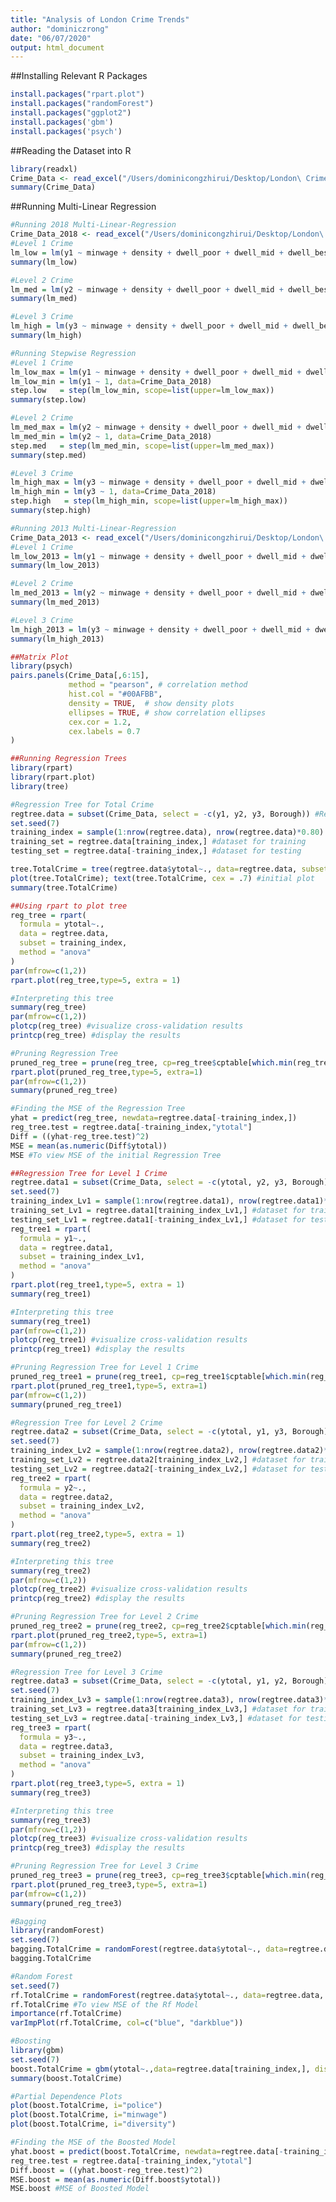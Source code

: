 ```yaml
---
title: "Analysis of London Crime Trends"
author: "dominiczrong"
date: "06/07/2020"
output: html_document
---
```

##Installing Relevant R Packages
```r
install.packages("rpart.plot")
install.packages("randomForest")
install.packages("ggplot2")
install.packages('gbm')
install.packages('psych')
```

##Reading the Dataset into R
```r
library(readxl)
Crime_Data <- read_excel("/Users/dominicongzhirui/Desktop/London\ Crime\ Data.xlsx", sheet = "Main")
summary(Crime_Data)
```

##Running Multi-Linear Regression

```r
#Running 2018 Multi-Linear-Regression
Crime_Data_2018 <- read_excel("/Users/dominicongzhirui/Desktop/London\ Crime\ Data.xlsx", sheet = "2018 Linear Reg")
#Level 1 Crime
lm_low = lm(y1 ~ minwage + density + dwell_poor + dwell_mid + dwell_best + diversity + police + emp_white + emp_ethnic, data=Crime_Data_2018)
summary(lm_low)
```

```r
#Level 2 Crime
lm_med = lm(y2 ~ minwage + density + dwell_poor + dwell_mid + dwell_best + diversity + police + emp_white + emp_ethnic, data=Crime_Data_2018)
summary(lm_med)
```

```r
#Level 3 Crime
lm_high = lm(y3 ~ minwage + density + dwell_poor + dwell_mid + dwell_best + diversity + police + emp_white + emp_ethnic, data=Crime_Data_2018)
summary(lm_high)
```

```r
#Running Stepwise Regression
#Level 1 Crime
lm_low_max = lm(y1 ~ minwage + density + dwell_poor + dwell_mid + dwell_best + diversity + police + emp_white + emp_ethnic, data=Crime_Data_2018)
lm_low_min = lm(y1 ~ 1, data=Crime_Data_2018)
step.low   = step(lm_low_min, scope=list(upper=lm_low_max))
summary(step.low)
```

```r
#Level 2 Crime
lm_med_max = lm(y2 ~ minwage + density + dwell_poor + dwell_mid + dwell_best + diversity + police + emp_white + emp_ethnic, data=Crime_Data_2018)
lm_med_min = lm(y2 ~ 1, data=Crime_Data_2018)
step.med   = step(lm_med_min, scope=list(upper=lm_med_max))
summary(step.med)
```

```r
#Level 3 Crime
lm_high_max = lm(y3 ~ minwage + density + dwell_poor + dwell_mid + dwell_best + diversity + police + emp_white + emp_ethnic, data=Crime_Data_2018)
lm_high_min = lm(y3 ~ 1, data=Crime_Data_2018)
step.high   = step(lm_high_min, scope=list(upper=lm_high_max))
summary(step.high)
```

```r
#Running 2013 Multi-Linear-Regression
Crime_Data_2013 <- read_excel("/Users/dominicongzhirui/Desktop/London\ Crime\ Data.xlsx", sheet = "2013 Linear Reg")
#Level 1 Crime
lm_low_2013 = lm(y1 ~ minwage + density + dwell_poor + dwell_mid + dwell_best + diversity + police + emp_white + emp_ethnic, data=Crime_Data_2013)
summary(lm_low_2013)
```

```r
#Level 2 Crime
lm_med_2013 = lm(y2 ~ minwage + density + dwell_poor + dwell_mid + dwell_best + diversity + police + emp_white + emp_ethnic, data=Crime_Data_2013)
summary(lm_med_2013)
```

```r
#Level 3 Crime
lm_high_2013 = lm(y3 ~ minwage + density + dwell_poor + dwell_mid + dwell_best + diversity + police + emp_white + emp_ethnic, data=Crime_Data_2013)
summary(lm_high_2013)
```

```r
##Matrix Plot
library(psych)
pairs.panels(Crime_Data[,6:15], 
             method = "pearson", # correlation method
             hist.col = "#00AFBB",
             density = TRUE,  # show density plots
             ellipses = TRUE, # show correlation ellipses
             cex.cor = 1.2,
             cex.labels = 0.7
)
```

```r
##Running Regression Trees
library(rpart)
library(rpart.plot)
library(tree)
```

```r
#Regression Tree for Total Crime
regtree.data = subset(Crime_Data, select = -c(y1, y2, y3, Borough)) #Removing Crime Level 1-3 and Borough
set.seed(7)
training_index = sample(1:nrow(regtree.data), nrow(regtree.data)*0.80)
training_set = regtree.data[training_index,] #dataset for training
testing_set = regtree.data[-training_index,] #dataset for testing

tree.TotalCrime = tree(regtree.data$ytotal~., data=regtree.data, subset=training_index) #trained decision tree model
plot(tree.TotalCrime); text(tree.TotalCrime, cex = .7) #initial plot
summary(tree.TotalCrime)
```

```r
##Using rpart to plot tree
reg_tree = rpart(
  formula = ytotal~.,
  data = regtree.data,
  subset = training_index,
  method = "anova"
)
par(mfrow=c(1,2)) 
rpart.plot(reg_tree,type=5, extra = 1)
```

```r
#Interpreting this tree
summary(reg_tree)
par(mfrow=c(1,2)) 
plotcp(reg_tree) #visualize cross-validation results
printcp(reg_tree) #display the results
```

```r
#Pruning Regression Tree
pruned_reg_tree = prune(reg_tree, cp=reg_tree$cptable[which.min(reg_tree$cptable[, "xerror"]), "CP"])
rpart.plot(pruned_reg_tree,type=5, extra=1)
par(mfrow=c(1,2))
summary(pruned_reg_tree)
```

```r
#Finding the MSE of the Regression Tree
yhat = predict(reg_tree, newdata=regtree.data[-training_index,])
reg_tree.test = regtree.data[-training_index,"ytotal"]
Diff = ((yhat-reg_tree.test)^2)
MSE = mean(as.numeric(Diff$ytotal))
MSE #To view MSE of the initial Regression Tree
```

```r
##Regression Tree for Level 1 Crime
regtree.data1 = subset(Crime_Data, select = -c(ytotal, y2, y3, Borough))
set.seed(7)
training_index_Lv1 = sample(1:nrow(regtree.data1), nrow(regtree.data1)*0.80)
training_set_Lv1 = regtree.data1[training_index_Lv1,] #dataset for training
testing_set_Lv1 = regtree.data1[-training_index_Lv1,] #dataset for testing
reg_tree1 = rpart(
  formula = y1~.,
  data = regtree.data1,
  subset = training_index_Lv1,
  method = "anova"
)
rpart.plot(reg_tree1,type=5, extra = 1)
summary(reg_tree1)
```

```r
#Interpreting this tree
summary(reg_tree1)
par(mfrow=c(1,2)) 
plotcp(reg_tree1) #visualize cross-validation results
printcp(reg_tree1) #display the results
```

```r
#Pruning Regression Tree for Level 1 Crime
pruned_reg_tree1 = prune(reg_tree1, cp=reg_tree1$cptable[which.min(reg_tree1$cptable[, "xerror"]), "CP"])
rpart.plot(pruned_reg_tree1,type=5, extra=1)
par(mfrow=c(1,2))
summary(pruned_reg_tree1)
```

```r
#Regression Tree for Level 2 Crime
regtree.data2 = subset(Crime_Data, select = -c(ytotal, y1, y3, Borough))
set.seed(7)
training_index_Lv2 = sample(1:nrow(regtree.data2), nrow(regtree.data2)*0.80)
training_set_Lv2 = regtree.data2[training_index_Lv2,] #dataset for training
testing_set_Lv2 = regtree.data2[-training_index_Lv2,] #dataset for testing
reg_tree2 = rpart(
  formula = y2~.,
  data = regtree.data2,
  subset = training_index_Lv2,
  method = "anova"
)
rpart.plot(reg_tree2,type=5, extra = 1)
summary(reg_tree2)
```

```r
#Interpreting this tree
summary(reg_tree2)
par(mfrow=c(1,2)) 
plotcp(reg_tree2) #visualize cross-validation results
printcp(reg_tree2) #display the results
```

```r
#Pruning Regression Tree for Level 2 Crime
pruned_reg_tree2 = prune(reg_tree2, cp=reg_tree2$cptable[which.min(reg_tree2$cptable[, "xerror"]), "CP"])
rpart.plot(pruned_reg_tree2,type=5, extra=1)
par(mfrow=c(1,2))
summary(pruned_reg_tree2)
```

```r
#Regression Tree for Level 3 Crime
regtree.data3 = subset(Crime_Data, select = -c(ytotal, y1, y2, Borough))
set.seed(7)
training_index_Lv3 = sample(1:nrow(regtree.data3), nrow(regtree.data3)*0.80)
training_set_Lv3 = regtree.data3[training_index_Lv3,] #dataset for training
testing_set_Lv3 = regtree.data[-training_index_Lv3,] #dataset for testing
reg_tree3 = rpart(
  formula = y3~.,
  data = regtree.data3,
  subset = training_index_Lv3,
  method = "anova"
)
rpart.plot(reg_tree3,type=5, extra = 1)
summary(reg_tree3)
```

```r
#Interpreting this tree
summary(reg_tree3)
par(mfrow=c(1,2)) 
plotcp(reg_tree3) #visualize cross-validation results
printcp(reg_tree3) #display the results
```

```r
#Pruning Regression Tree for Level 3 Crime
pruned_reg_tree3 = prune(reg_tree3, cp=reg_tree3$cptable[which.min(reg_tree3$cptable[, "xerror"]), "CP"])
rpart.plot(pruned_reg_tree3,type=5, extra=1)
par(mfrow=c(1,2))
summary(pruned_reg_tree3)
```

```r
#Bagging
library(randomForest)
set.seed(7)
bagging.TotalCrime = randomForest(regtree.data$ytotal~., data=regtree.data, subset=training_index, mtry=10, ntree=500, importance=T)
bagging.TotalCrime
```

```r
#Random Forest
set.seed(7)
rf.TotalCrime = randomForest(regtree.data$ytotal~., data=regtree.data, subset=training_index, mtry=5, ntree= 500, importance=T)
rf.TotalCrime #To view MSE of the Rf Model
importance(rf.TotalCrime)
varImpPlot(rf.TotalCrime, col=c("blue", "darkblue"))
```

```r
#Boosting
library(gbm)
set.seed(7)
boost.TotalCrime = gbm(ytotal~.,data=regtree.data[training_index,], distribution = "gaussian", n.trees=500, interaction.depth = 3)
summary(boost.TotalCrime)
```

```r
#Partial Dependence Plots
plot(boost.TotalCrime, i="police")
plot(boost.TotalCrime, i="minwage")
plot(boost.TotalCrime, i="diversity")
```

```r
#Finding the MSE of the Boosted Model
yhat.boost = predict(boost.TotalCrime, newdata=regtree.data[-training_index,],n.trees=500)
reg_tree.test = regtree.data[-training_index,"ytotal"]
Diff.boost = ((yhat.boost-reg_tree.test)^2)
MSE.boost = mean(as.numeric(Diff.boost$ytotal))
MSE.boost #MSE of Boosted Model
```
